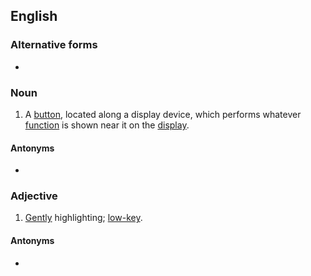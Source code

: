 {{also|softkey}}

==English==

===Alternative forms===
* {{l|en|softkey}}

===Noun===
{{en-noun}}
{{wikipedia}}
# {{lb|en|electronics}} A [[button]], located along a display device, which performs whatever [[function]] is shown near it on the [[display]].

====Antonyms====
* {{sense|a button}} {{l|en|hard key}}

===Adjective===
{{en-adj|-}}

# {{lb|en|film|of lighting}} [[gentle|Gently]] highlighting; [[low-key]].

====Antonyms====
* {{sense|kind of lighting}} {{l|en|high key}}